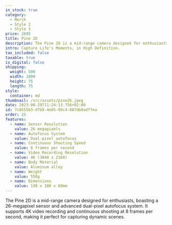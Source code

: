 ```yaml
---
in_stock: true
category:
  - Merch
  - Style 2
  - Style 3
price: 2695
title: Pine 2D
description: The Pine 2D is a mid-range camera designed for enthusiasts, boasting a 26-megapixel sensor and advanced dual-pixel autofocus system. It supports 4K video recording and continuous shooting at 8 frames per second, making it perfect for capturing dynamic scenes.
intro: Capture Life's Moments, in High Definition.
tax_included: false
taxable: true
is_digital: false
shipping:
  weight: 500
  width: 1000
  height: 75
  length: 75
style:
  container: md
thumbnail: /src/assets/pine2b.jpeg
date: 2023-08-29T11:24:13.756+02:00
id: 7c0555b3-d7b8-4e05-89c4-887db0adffea
order: 25
features:
  - name: Sensor Resolution
    value: 26 megapixels
  - name: Autofocus System
    value: Dual-pixel autofocus
  - name: Continuous Shooting Speed
    value: 8 frames per second
  - name: Video Recording Resolution
    value: 4K (3840 x 2160)
  - name: Body Material
    value: Aluminum alloy
  - name: Weight
    value: 550g
  - name: Dimensions
    value: 130 x 100 x 60mm
---
```

The Pine 2D is a mid-range camera designed for enthusiasts, boasting a 26-megapixel sensor and advanced dual-pixel autofocus system. It supports 4K video recording and continuous shooting at 8 frames per second, making it perfect for capturing dynamic scenes.
